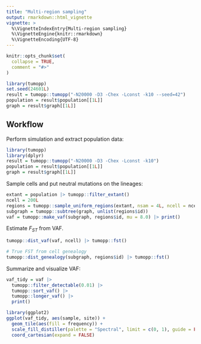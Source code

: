 ```yaml
---
title: "Multi-region sampling"
output: rmarkdown::html_vignette
vignette: >
  %\VignetteIndexEntry{Multi-region sampling}
  %\VignetteEngine{knitr::rmarkdown}
  %\VignetteEncoding{UTF-8}
---
```


```r
knitr::opts_chunk$set(
  collapse = TRUE,
  comment = "#>"
)

library(tumopp)
set.seed(24601L)
result = tumopp::tumopp("-N20000 -D3 -Chex -Lconst -k10 --seed=42")
population = result$population[[1L]]
graph = result$graph[[1L]]
```

## Workflow

Perform simulation and extract population data:

```r
library(tumopp)
library(dplyr)
result = tumopp::tumopp("-N20000 -D3 -Chex -Lconst -k10")
population = result$population[[1L]]
graph = result$graph[[1L]]
```

Sample cells and put neutral mutations on the lineages:

```r
extant = population |> tumopp::filter_extant()
ncell = 200L
regions = tumopp::sample_uniform_regions(extant, nsam = 4L, ncell = ncell)
subgraph = tumopp::subtree(graph, unlist(regions$id))
vaf = tumopp::make_vaf(subgraph, regions$id, mu = 8.0) |> print()
```

Estimate $F_{ST}$ from VAF.

```r
tumopp::dist_vaf(vaf, ncell) |> tumopp::fst()

# True FST from cell genealogy
tumopp::dist_genealogy(subgraph, regions$id) |> tumopp::fst()
```

Summarize and visualize VAF:

```r
vaf_tidy = vaf |>
  tumopp::filter_detectable(0.01) |>
  tumopp::sort_vaf() |>
  tumopp::longer_vaf() |>
  print()

library(ggplot2)
ggplot(vaf_tidy, aes(sample, site)) +
  geom_tile(aes(fill = frequency)) +
  scale_fill_distiller(palette = "Spectral", limit = c(0, 1), guide = FALSE) +
  coord_cartesian(expand = FALSE)
```
